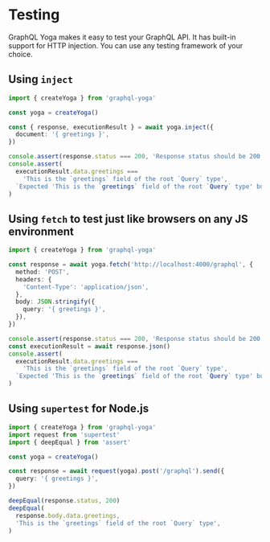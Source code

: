 # Testing

GraphQL Yoga makes it easy to test your GraphQL API. It has built-in support for HTTP injection. You can use any testing framework of your choice.

## Using `inject`

```ts
import { createYoga } from 'graphql-yoga'

const yoga = createYoga()

const { response, executionResult } = await yoga.inject({
  document: '{ greetings }',
})

console.assert(response.status === 200, 'Response status should be 200')
console.assert(
  executionResult.data.greetings ===
    'This is the `greetings` field of the root `Query` type',
  `Expected 'This is the `greetings` field of the root `Query` type' but got ${executionResult.data.greetings}`,
)
```

## Using `fetch` to test just like browsers on any JS environment

```ts
import { createYoga } from 'graphql-yoga'

const response = await yoga.fetch('http://localhost:4000/graphql', {
  method: 'POST',
  headers: {
    'Content-Type': 'application/json',
  },
  body: JSON.stringify({
    query: '{ greetings }',
  }),
})

console.assert(response.status === 200, 'Response status should be 200')
const executionResult = await response.json()
console.assert(
  executionResult.data.greetings ===
    'This is the `greetings` field of the root `Query` type',
  `Expected 'This is the `greetings` field of the root `Query` type' but got ${executionResult.data.greetings}`,
)
```

## Using `supertest` for Node.js

```ts
import { createYoga } from 'graphql-yoga'
import request from 'supertest'
import { deepEqual } from 'assert'

const yoga = createYoga()

const response = await request(yoga).post('/graphql').send({
  query: '{ greetings }',
})

deepEqual(response.status, 200)
deepEqual(
  response.body.data.greetings,
  'This is the `greetings` field of the root `Query` type',
)
```
